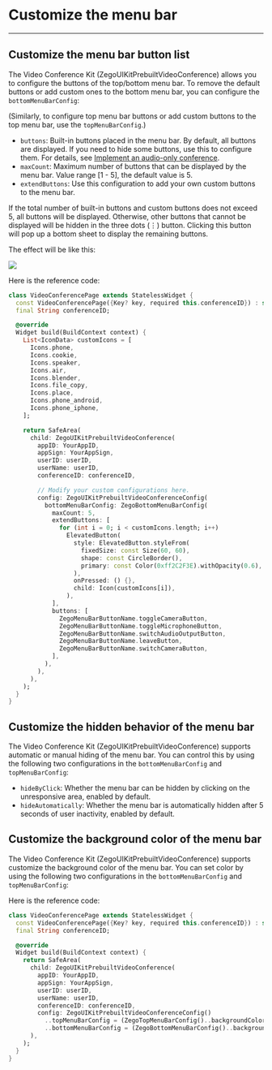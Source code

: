 # Customize the menu bar

- - -


## Customize the menu bar button list

The Video Conference Kit (ZegoUIKitPrebuiltVideoConference) allows you to configure the buttons of the top/bottom menu bar. 
To remove the default buttons or add custom ones to the bottom menu bar, you can configure the `bottomMenuBarConfig`: 

(Similarly, to configure top menu bar buttons or add custom buttons to the top menu bar, use the `topMenuBarConfig`.)

- `buttons`: Built-in buttons placed in the menu bar. By default, all buttons are displayed. If you need to hide some buttons, use this to configure them. For details, see [Implement an audio-only conference](14898#2_1). 
- `maxCount`: Maximum number of buttons that can be displayed by the menu bar. Value range [1 - 5], the default value is 5.
- `extendButtons`: Use this configuration to add your own custom buttons to the menu bar.

If the total number of built-in buttons and custom buttons does not exceed 5, all buttons will be displayed.
Otherwise, other buttons that cannot be displayed will be hidden in the three dots (⋮) button. Clicking this button will pop up a bottom sheet to display the remaining buttons. 

The effect will be like this:

<Frame width="200" height="auto" >
  <img src="https://storage.zego.im/sdk-doc/Pics/ZegoUIKit/conference/menuBar.gif" />
</Frame>

Here is the reference code:

```dart {28-51}
class VideoConferencePage extends StatelessWidget {
  const VideoConferencePage({Key? key, required this.conferenceID}) : super(key: key);
  final String conferenceID;

  @override
  Widget build(BuildContext context) {
    List<IconData> customIcons = [
      Icons.phone,
      Icons.cookie,
      Icons.speaker,
      Icons.air,
      Icons.blender,
      Icons.file_copy,
      Icons.place,
      Icons.phone_android,
      Icons.phone_iphone,
    ];

    return SafeArea(
      child: ZegoUIKitPrebuiltVideoConference(
        appID: YourAppID,
        appSign: YourAppSign,
        userID: userID,
        userName: userID,
        conferenceID: conferenceID,

        // Modify your custom configurations here.
        config: ZegoUIKitPrebuiltVideoConferenceConfig(
          bottomMenuBarConfig: ZegoBottomMenuBarConfig(
            maxCount: 5,
            extendButtons: [
              for (int i = 0; i < customIcons.length; i++)
                ElevatedButton(
                  style: ElevatedButton.styleFrom(
                    fixedSize: const Size(60, 60),
                    shape: const CircleBorder(),
                    primary: const Color(0xff2C2F3E).withOpacity(0.6),
                  ),
                  onPressed: () {},
                  child: Icon(customIcons[i]),
                ),
            ],
            buttons: [
              ZegoMenuBarButtonName.toggleCameraButton,
              ZegoMenuBarButtonName.toggleMicrophoneButton,
              ZegoMenuBarButtonName.switchAudioOutputButton,
              ZegoMenuBarButtonName.leaveButton,
              ZegoMenuBarButtonName.switchCameraButton,
            ],
          ),
        ),
      ),
    );
  }
}
```



## Customize the hidden behavior of the menu bar

The Video Conference Kit (ZegoUIKitPrebuiltVideoConference) supports automatic or manual hiding of the menu bar. You can control this by using the following two configurations in the `bottomMenuBarConfig` and `topMenuBarConfig`:

- `hideByClick`: Whether the menu bar can be hidden by clicking on the unresponsive area, enabled by default.
- `hideAutomatically`: Whether the menu bar is automatically hidden after 5 seconds of user inactivity, enabled by default.

## Customize the background color of the menu bar
The Video Conference Kit (ZegoUIKitPrebuiltVideoConference) supports customize the background color of the menu bar. You can set color by using the following two configurations in the `bottomMenuBarConfig` and `topMenuBarConfig`:

Here is the reference code:

```dart {14-16}
class VideoConferencePage extends StatelessWidget {
  const VideoConferencePage({Key? key, required this.conferenceID}) : super(key: key);
  final String conferenceID;

  @override
  Widget build(BuildContext context) {
    return SafeArea(
      child: ZegoUIKitPrebuiltVideoConference(
        appID: YourAppID,
        appSign: YourAppSign,
        userID: userID,
        userName: userID,
        conferenceID: conferenceID,
        config: ZegoUIKitPrebuiltVideoConferenceConfig()
          ..topMenuBarConfig = (ZegoTopMenuBarConfig()..backgroundColor = Colors.red)
          ..bottomMenuBarConfig = (ZegoBottomMenuBarConfig()..backgroundColor = Colors.red),
      ),
    );
  }
}
```
